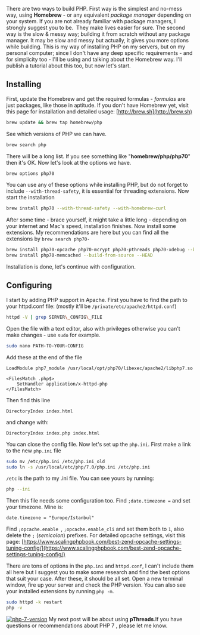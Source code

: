 <div>

There are two ways to build PHP. First way is the simplest and no-mess way, using **Homebrew** - or any equivalent _package manager_ depending on your system. If you are not already familiar with package managers, I strongly suggest you to be.  They make lives easier for sure. The second way is the slow & messy way; building it from scratch without any package manager. It may be slow and messy but actually, it gives you more options while building. This is my way of installing PHP on my servers, but on my personal computer; since I don't have any deep specific requirements - and for simplicity too - I'll be using and talking about the Homebrew way. I'll publish a tutorial about this too, but now let's start.

Installing
----------

First, update the Homebrew and get the required formulas - _formulas_ are just packages, like those in aptitude. If you don't have Homebrew yet, visit this page for installation and detailed usage: [http://brew.sh](http://brew.sh)

```bash
brew update && brew tap homebrew/php
```

See which versions of PHP we can have.

```bash
brew search php
```

There will be a long list. If you see something like "**homebrew/php/php70**" then it's OK. Now let's look at the options we have.

```bash
brew options php70
```

You can use any of these options while installing PHP, but do not forget to include `--with-thread-safety`, it is essential for threading extensions. Now start the installation

```bash
brew install php70 --with-thread-safety --with-homebrew-curl
```

After some time - brace yourself, it might take a little long - depending on your internet and Mac's speed, installation finishes. Now install some extensions. My recommendations are here but you can find all the extensions by `brew search php70-`

```bash
brew install php70-opcache php70-mcrypt php70-pthreads php70-xdebug --build-from-source
brew install php70-memcached --build-from-source --HEAD
```

Installation is done, let's continue with configuration.

Configuring
-----------

I start by adding PHP support in Apache. First you have to find the path to your httpd.conf file: (mostly it'll be `/private/etc/apache2/httpd.conf`)

```bash
httpd -V | grep SERVER\_CONFIG\_FILE
```

Open the file with a text editor, also with privileges otherwise you can't make changes - use `sudo` for example.

```bash
sudo nano PATH-TO-YOUR-CONFIG
```

Add these at the end of the file

```
LoadModule php7_module /usr/local/opt/php70/libexec/apache2/libphp7.so

<FilesMatch .php$>
    SetHandler application/x-httpd-php
</FilesMatch>
```

Then find this line

```
DirectoryIndex index.html
```

and change with:

```
DirectoryIndex index.php index.html
```

You can close the config file. Now let's set up the `php.ini`. First make a link to the new `php.ini` file

```bash
sudo mv /etc/php.ini /etc/php.ini_old
sudo ln -s /usr/local/etc/php/7.0/php.ini /etc/php.ini
```

`/etc` is the path to my .ini file. You can see yours by running:

```bash
php --ini
```

Then this file needs some configuration too. Find `;date.timezone =` and set your timezone. Mine is:

```
date.timezone = "Europe/Istanbul"
```

Find `;opcache.enable `, `;opcache.enable_cli` and set them both to `1`, also delete the `;` (_semicolon_) prefixes. For detailed opcache settings, visit this page: [https://www.scalingphpbook.com/best-zend-opcache-settings-tuning-config/](https://www.scalingphpbook.com/best-zend-opcache-settings-tuning-config/)

There are tons of options in the `php.ini` and `httpd.conf`, I can't include them all here but I suggest you to make some research and find the best options that suit your case. After these, it should be all set. Open a new terminal window, fire up your server and check the PHP version. You can also see your installed extensions by running `php -m`.

```bash
sudo httpd -k restart
php -v
```

[![php-7-version](http://localhost/smddzcy.com/wp-content/uploads/2016/01/php-7-version.png)](http://localhost/smddzcy.com/wp-content/uploads/2016/01/php-7-version.png) My next post will be about using **pThreads**.If you have questions or recommendations about PHP 7 , please let me know.

</div>